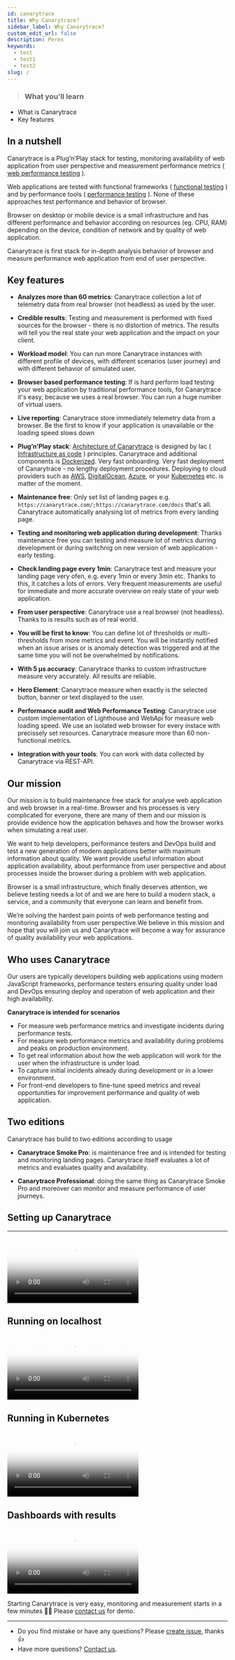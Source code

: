 ```yaml
---
id: canarytrace
title: Why Canarytrace?
sidebar_label: Why Canarytrace?
custom_edit_url: false
description: Perex
keywords:
  - test
  - test1
  - test2
slug: /
---
```


> ### What you’ll learn
- What is Canarytrace
- Key features

## In a nutshell 

Canarytrace is a Plug’n'Play stack for testing, monitoring availability of web application from user perspective and measurement performance metrics ( [web performance testing](/docs/references/glosary#web-performance-testing) ).

Web applications are tested with functional frameworks ( [functional testing](https://en.wikipedia.org/wiki/Functional_testing) ) and by performance tools ( [performance testing](https://en.wikipedia.org/wiki/Software_performance_testing) ). None of these approaches test performance and behavior of browser.

Browser on desktop or mobile device is a small infrastructure and has different performance and behavior according on resources (eg. CPU, RAM) depending on the device, condition of network and by quality of web application.

Canarytrace is first stack for in-depth analysis behavior of browser and measure performance web application from end of user perspective.


## Key features

- **Analyzes more than 60 metrics**: Canarytrace collection a lot of telemetry data from real browser (not headless) as used by the user.

- **Credible results**: Testing and measurement is performed with fixed sources for the browser - there is no distortion of metrics. The results will tell you the real state your web application and the impact on your client.

- **Workload model**: You can run more Canarytrace instances with different profile of devices, with different scenarios (user journey) and with different behavior of simulated user.

- **Browser based performance testing**: If is hard perform load testing your web application by traditional performance tools, for Canarytrace it's easy, because we uses a real browser. You can run a huge number of virtual users.

- **Live reporting**: Canarytrace store immediately telemetry data from a browser. Be the first to know if your application is unavailable or the loading speed slows down

- **Plug’n'Play stack**: [Architecture of Canarytrace](http://localhost:3000/docs/guides/architecture) is designed by Iac ( [Infrastructure as code](https://en.wikipedia.org/wiki/Infrastructure_as_code) ) principles. Canarytrace and additional components is [Dockerized](/docs/features/docker). Very fast onboarding. Very fast deployment of Canarytrace - no lengthy deployment procedures.
Deploying to cloud providers such as [AWS](https://aws.amazon.com/), [DigitalOcean](https://www.digitalocean.com/), [Azure](https://azure.microsoft.com/), or your [Kubernetes](https://kubernetes.io/) etc. is matter of the moment.

- **Maintenance free**: Only set list of landing pages e.g. `https://canarytrace.com/;https://canarytrace.com/docs` that's all. Canarytrace automatically analysing lot of metrics from every landing page. 

- **Testing and monitoring web application during development**: Thanks maintenance free you can testing and measure lot of metrics durring development or during switchnig on new version of web application - early testing.

- **Check landing page every 1min**: Canarytrace test and measure your landing page very ofen, e.g. every 1min or every 3min etc. Thanks to this, it catches a lots of errors. Very frequent measurements are useful for immediate and more accurate overview on realy state of your web application.

- **From user perspective**: Canarytrace use a real browser (not headless). Thanks to is results such as of real world. 

- **You will be first to know**: You can define lot of thresholds or multi-thresholds  from more metrics and event. You will be instantly notified when an issue arises or is anomaly detection was triggered and at the same time you will not be overwhelmed by notifications.

- **With 5 µs accuracy**: Canarytrace thanks to custom infrastructure measure very accurately. All results are reliable.

- **Hero Element**: Canarytrace measure when exactly is the selected button, banner or text displayed to the user.

- **Performance audit and Web Performance Testing**: Canarytrace use custom implementation of Lighthouse and WebApi for measure web loading speed. We use an isolated web browser for every instace with precissely set resources. Canarytrace measure more than 60 non-functional metrics.

- **Integration with your tools**: You can work with data collected by Canarytrace via REST-API.

## Our mission

Our mission is to build maintenance free stack for analyse web application and web browser in a real-time. Browser and his processes is very complicated for everyone, there are many of them and our mission is provide evidence how the application behaves and how the browser works when simulating a real user.

We want to help developers, performance testers and DevOps build and test a new generation of modern applications better with maximum information about quality. We  want provide useful information about application availability, about performance from user perspective and about processes inside the browser during a problem with web application.

Browser is a small infrastructure, which finally deserves attention, we believe testing needs a lot of  and we are here to build a modern stack, a service, and a community that everyone can learn and benefit from. 

We’re solving the hardest pain points of web performance testing and monitoring availability from user perspective.We believe in this mission and hope that you will join us and Canarytrace will become a way for assurance of quality availability your web applications.




## Who uses Canarytrace

Our users are typically developers building web applications using modern JavaScript frameworks, performance testers ensuring quality under load and DevOps ensuring deploy and operation of web application and their high availability.

**Canarytrace is intended for scenarios**

- For measure web performance metrics and investigate incidents during performance tests.
- For measure web performance metrics and availability during problems and peaks on production environment.
- To get real information about how the web application will work for the user when the infrastructure is under load.
- To capture initial incidents already during development or in a lower environment.
- For front-end developers to fine-tune speed metrics and reveal opportunities for improvement performance and quality of web application.

## Two editions

Canarytrace has build to two editions according to usage

- **Canarytrace Smoke Pro**: is maintenance free and is intended for testing and monitoring landing pages. Canarytrace itself evaluates a lot of metrics and evaluates quality and availability. 

- **Canarytrace Professional**: doing the same thing as Canarytrace Smoke Pro and moreover can monitor and measure performance of user journeys.


## Setting up Canarytrace
---

<video poster="/src/screencast/installer.png" preload autoplay controls className="screencast">
  <source type="video/mp4" src="/src/screencast/installer.mp4"></source>
</video>


## Running on localhost

<video poster="/src/screencast/installer.png" preload autoplay controls className="screencast">
  <source type="video/mp4" src="/src/screencast/smoke-pro-docker-compose.mp4"></source>
</video>

## Running in Kubernetes

<video poster="/src/screencast/installer.png" preload autoplay controls className="screencast">
  <source type="video/mp4" src="/src/screencast/smoke-cronjob.mp4"></source>
</video>

## Dashboards with results

<video poster="/src/screencast/kibana-smoke-pro.png" preload autoplay controls className="screencast">
  <source type="video/mp4" src="/src/screencast/kibana-smoke-pro.mp4"></source>
</video>


Starting Canarytrace is very easy, monitoring and measurement starts in a few minutes 👏🏻 Please [contact us](/docs/support/contactus) for demo.

---

- Do you find mistake or have any questions? Please [create issue](https://github.com/canarytrace/documentation/issues/new/choose), thanks 👍
- Have more questions? [Contact us](/docs/support/contactus).